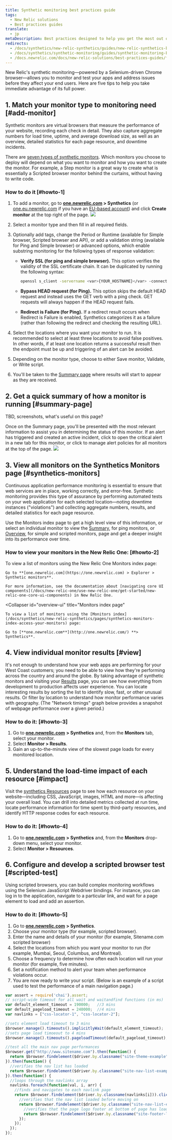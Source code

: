 ```yaml
---
title: Synthetic monitoring best practices guide
tags:
  - New Relic solutions
  - Best practices guides
translate:
  - jp
metaDescription: Best practices designed to help you get the most out of New Relic's synthetic monitoring.
redirects:
  - /docs/synthetics/new-relic-synthetics/guides/new-relic-synthetics-best-practices-guide
  - /docs/synthetics/synthetic-monitoring/guides/synthetic-monitoring-best-practices-guide
  - /docs.newrelic.com/docs/new-relic-solutions/best-practices-guides/full-stack-observability/synthetic-monitoring-best-practices-guide
---
```


New Relic's synthetic monitoring—powered by a Selenium-driven Chrome browser—allows you to monitor and test your apps and address issues before they affect your end users. Here are five tips to help you take immediate advantage of its full power.

## 1. Match your monitor type to monitoring need [#add-monitor]

Synthetic monitors are virtual browsers that measure the performance of your website, recording each check in detail. They also capture aggregate numbers for load time, uptime, and average download size, as well as an overview, detailed statistics for each page resource, and downtime incidents.

There are [seven types of synthetic monitors](/docs/synthetics/synthetic-monitoring/getting-started/types-synthetic-monitors). Which monitors you choose to deploy will depend on what you want to monitor and how you want to create the monitor. For example, a Step monitor is a great way to create what is essentially a Scripted browser monitor behind the curtains, without having to write code.

### How to do it [#howto-1]

1. To add a monitor, go to **[one.newrelic.com](http://one.newrelic.com) > Synthetics** (or [one.eu.newrelic.com](http://one.eu.newrelic.com) if you have an [EU-based account](/docs/using-new-relic/welcome-new-relic/get-started/introduction-eu-region-data-center)) and click **Create monitor** at the top right of the page.
    ![](/src/images/synthetics-create-monitor.png)
2. Select a monitor type and then fill in all required fields.
3. Optionally add tags, change the Period or Runtime (available for Simple browser, Scripted browser and API), or add a validation string (available for Ping and Simple browser) or advanced options, which enable substring monitoring for the following types of response validation:

   * **Verify SSL (for ping and simple browser).** This option verifies the validity of the SSL certificate chain. It can be duplicated by running the following syntax:

     ```sh
     openssl s_client -servername <var>{YOUR_HOSTNAME}</var> -connect <var>{YOUR_HOSTNAME</var>}:443 -CApath /etc/ssl/certs > /dev/null
     ```

   * **Bypass HEAD request (for Ping).** This option skips the default HEAD request and instead uses the GET verb with a ping check. GET requests will always happen if the HEAD request fails.
   * **Redirect is Failure (for Ping).** If a redirect result occurs when Redirect is Failure is enabled, Synthetics categorizes it as a failure (rather than following the redirect and checking the resulting URL).

4. Select the locations where you want your monitor to run. It is recommended to select at least three locations to avoid false positives. In other words, if at least one location returns a successful result then the endpoint must be up and triggering of an alert can be avoided.
5. Depending on the monitor type, choose to either Save monitor, Validate, or Write script.
6. You'll be taken to the [Summary page](#summary-page) where results will start to appear as they are received.

## 2. Get a quick summary of how a monitor is running [#summary-page]

TBD, screenshots, what's useful on this page?

Once on the Summary page, you'll be presented with the most relevant information to assist you in determining the status of this monitor. If an alert has triggered and created an active incident, click to open the critical alert in a new tab for this monitor, or click to manage alert policies for all monitors at the top of the page.
![](/src/images/synthetics-monitor-critical-alert.png)

## 3. View all monitors on the Synthetics Monitors page [#synthetics-monitors]

Continuous application performance monitoring is essential to ensure that web services are in place, working correctly, and error-free. Synthetic monitoring provides this type of assurance by performing automated tests on your web application for each selected location—noting downtime instances ("violations") and collecting aggregate numbers, results, and detailed statistics for each page resource.

Use the Monitors index page to get a high level view of this information, or select an individual monitor to view the [Summary](/docs/new-relic-one-monitors-index), for ping monitors, or [Overview](/docs/synthetics/new-relic-synthetics/pages/synthetics-overview-page-view-monitors-performance), for simple and scripted monitors, page and get a deeper insight into its performance over time.

### How to view your monitors in the New Relic One: [#howto-2]

<CollapserGroup>
  <Collapser
    id="summary-ui"
    title="New Relic Explorer"
  >
    To view a list of monitors using the New Relic One Monitors index page:

    Go to **[one.newrelic.com](https://one.newrelic.com) > Explorer > Synthetic monitors**.

    For more information, see the documentation about [navigating core UI components](/docs/new-relic-one/use-new-relic-one/get-started/new-relic-one-core-ui-components) in New Relic One.
  </Collapser>

  <Collapser
    id="overview-ui"
    title="Monitors index page"
  >
    To view a list of monitors using the [Monitors index](/docs/synthetics/new-relic-synthetics/pages/synthetics-monitors-index-access-your-monitors) page:

    Go to [**one.newrelic.com**](http://one.newrelic.com/) **> Synthetics**.
  </Collapser>
</CollapserGroup>

## 4. View individual monitor results [#view]

It's not enough to understand how your web apps are performing for your West Coast customers; you need to be able to view how they're performing across the country and around the globe. By taking advantage of synthetic monitors and visiting your [Results](/docs/synthetics/new-relic-synthetics/pages/synthetics-results-access-individual-monitor-runs) page, you can see how everything from development to production affects user experience. You can locate interesting results by sorting the list to identify slow, fast, or other unusual results. Or filter by location to understand how monitor performance varies with geography. (The "Network timings" graph below provides a snapshot of webpage performance over a given period.)

### How to do it: [#howto-3]

1. Go to [**one.newrelic.com**](http://one.newrelic.com/) **> Synthetics** and, from the **Monitors** tab, select your monitor.
2. Select **Monitor > Results**.
3. Gain an up-to-the-minute view of the slowest page loads for every monitored location.

## 5. Understand the load-time impact of each resource [#impact]

Visit the [synthetics Resources](/docs/synthetics/new-relic-synthetics/pages/synthetics-resources-understand-load-times) page to see how each resource on your website—including CSS, JavaScript, images, HTML and more—is affecting your overall load. You can drill into detailed metrics collected at run time, locate performance information for time spent by third-party resources, and identify HTTP response codes for each resource.

### How to do it: [#howto-4]

1. Go to [**one.newrelic.com**](http://one.newrelic.com/) **> Synthetics** and, from the **Monitors** drop-down menu, select your monitor.
2. Select **Monitor > Resources**.

## 6. Configure and develop a scripted browser test [#scripted-test]

Using scripted browsers, you can build complex monitoring workflows using the Selenium JavaScript Webdriver bindings. For instance, you can log in to the application, navigate to a particular link, and wait for a page element to load and add an assertion.

### How to do it: [#howto-5]

1. Go to [**one.newrelic.com**](http://one.newrelic.com/) **> Synthetics**.
2. Choose your monitor type (for example, scripted browser).
3. Enter the name and details of your monitor (for example, Sitename.com scripted browser)
4. Select the locations from which you want your monitor to run (for example, Mumbai, Seoul, Columbus, and Montreal).
5. Choose a frequency to determine how often each location will run your monitor (for example, five minutes).
6. Set a notification method to alert your team when performance violations occur.
7. You are now ready to write your script. (Below is an example of a script used to test the performance of a main navigation page.)

```js
var assert = require('chai').assert;
// script-wide timeout for all wait and waitandfind functions (in ms)
var default_element_timeout = 190000;   //3 mins
var default_pageload_timeout = 240000;  //4 mins
var navlinks = ["css-locator-1", "css-locator-2"];

//sets element load timeout to 3 mins
$browser.manage().timeouts().implicitlyWait(default_element_timeout);
//sets page load timoeout to 4 mins
$browser.manage().timeouts().pageloadTimeout(default_pageload_timeout);

//test all the main nav page performances
$browser.get("http://www.sitename.com").then(function() {
  return $browser.findelement($driver.by.classname("site-theme-example"));
}).then(function() {
  //verifies the nav list has loaded
  return $browser.findelement($driver.by.classname("site-nav-list-example"));
}).then(function() {
  //loops through the navlinks array
  navlinks.foreach(function(val, i, arr) {
    //finds and navigates to each navlink page
    return $browser.findelement($driver.by.classname(navlinks[i])).click().then(function() {
      //verifies that the nav list loaded before moving on
      return $browser.findelement($driver.by.classname("site-nav-list-example")).then(function() {
        //verifies that the page logo footer at bottom of page has loaded
        return $browser.findelement($driver.by.classname("site-footer-logo"));
      });
    });
  });
});
```
